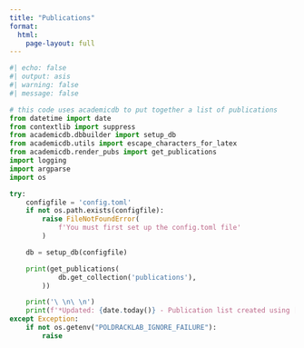```yaml
---
title: "Publications"
format:
  html:
    page-layout: full
---
```


```python
#| echo: false
#| output: asis
#| warning: false
#| message: false

# this code uses academicdb to put together a list of publications
from datetime import date
from contextlib import suppress
from academicdb.dbbuilder import setup_db
from academicdb.utils import escape_characters_for_latex
from academicdb.render_pubs import get_publications
import logging
import argparse
import os

try:
    configfile = 'config.toml'
    if not os.path.exists(configfile):
        raise FileNotFoundError(
            f'You must first set up the config.toml file'
        )

    db = setup_db(configfile)

    print(get_publications(
            db.get_collection('publications'),
        ))

    print('\ \n\ \n')
    print(f'*Updated: {date.today()} - Publication list created using [autocv](https://github.com/poldrack/academicdb)*')
except Exception:
    if not os.getenv("POLDRACKLAB_IGNORE_FAILURE"):
        raise

```
